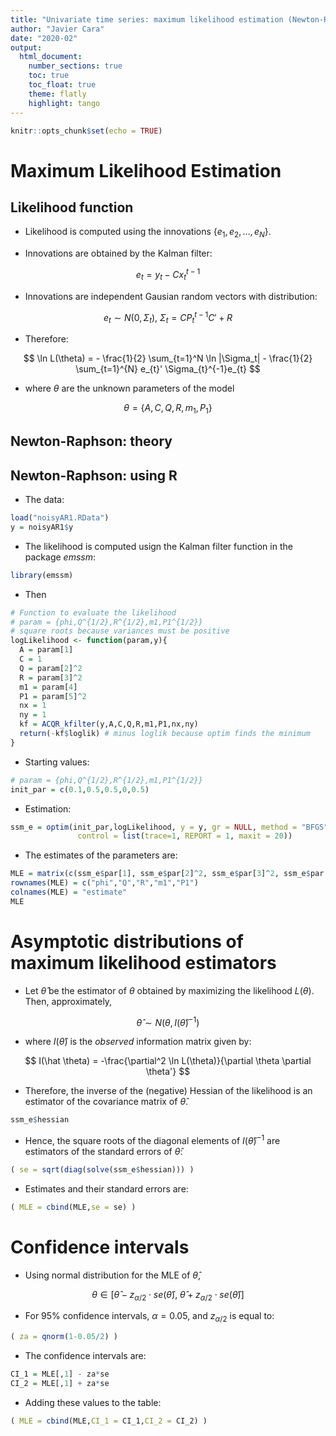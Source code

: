 ```yaml
---
title: "Univariate time series: maximum likelihood estimation (Newton-Raphson)"
author: "Javier Cara"
date: "2020-02"
output: 
  html_document:
    number_sections: true
    toc: true
    toc_float: true
    theme: flatly
    highlight: tango
---
```


```r
knitr::opts_chunk$set(echo = TRUE)
```

# Maximum Likelihood Estimation

## Likelihood function

- Likelihood is computed using the innovations $\{e_1, e_2, \ldots, e_N\}$. 

- Innovations are obtained by the Kalman filter:

$$
e_t = y_t - C x_{t}^{t-1}
$$

- Innovations are independent Gausian random vectors with distribution:

$$
e_t \sim N(0,\Sigma_t), \ \Sigma_t = C P_{t}^{t-1} C' + R
$$

- Therefore:

$$
\ln L(\theta) = - \frac{1}{2} \sum_{t=1}^N \ln |\Sigma_t| - \frac{1}{2} \sum_{t=1}^{N} e_{t}' \Sigma_{t}^{-1}e_{t}
$$


- where $\theta$ are the unknown parameters of the model

$$
\theta = \{A, C, Q, R, m_1, P_1 \}
$$

## Newton-Raphson: theory

## Newton-Raphson: using R

- The data:

```r
load("noisyAR1.RData")
y = noisyAR1$y
```

- The likelihood is computed usign the Kalman filter function in the package *emssm*:

```r
library(emssm)
```

- Then

```r
# Function to evaluate the likelihood
# param = {phi,Q^{1/2},R^{1/2},m1,P1^{1/2}}
# square roots because variances must be positive
logLikelihood <- function(param,y){
  A = param[1]
  C = 1
  Q = param[2]^2
  R = param[3]^2
  m1 = param[4]
  P1 = param[5]^2
  nx = 1
  ny = 1
  kf = ACQR_kfilter(y,A,C,Q,R,m1,P1,nx,ny)
  return(-kf$loglik) # minus loglik because optim finds the minimum
}
```

- Starting values:

```r
# param = {phi,Q^{1/2},R^{1/2},m1,P1^{1/2}}
init_par = c(0.1,0.5,0.5,0,0.5)
```

- Estimation:

```r
ssm_e = optim(init_par,logLikelihood, y = y, gr = NULL, method = "BFGS", hessian = TRUE,
               control = list(trace=1, REPORT = 1, maxit = 20))
```

- The estimates of the parameters are:

```r
MLE = matrix(c(ssm_e$par[1], ssm_e$par[2]^2, ssm_e$par[3]^2, ssm_e$par[4], ssm_e$par[5]^2), ncol = 1)
rownames(MLE) = c("phi","Q","R","m1","P1")
colnames(MLE) = "estimate"
MLE
```

# Asymptotic distributions of maximum likelihood estimators

- Let $\hat \theta$  be the estimator of $\theta$ obtained by maximizing the likelihood $L(\theta)$. Then, approximately,

$$
\hat \theta \sim N \left( \theta, I(\hat \theta)^{-1} \right)
$$

- where $I(\hat \theta)$ is the *observed* information matrix given by:

$$
I(\hat \theta) = -\frac{\partial^2 \ln L(\theta)}{\partial \theta \partial \theta'}
$$

- Therefore, the inverse of the (negative) Hessian of the likelihood is an estimator of the covariance matrix of $\hat \theta$. 

```r
ssm_e$hessian
```

- Hence, the square roots of the diagonal elements of $I(\hat \theta)^{-1}$ are estimators of the standard errors of $\hat \theta$:

```r
( se = sqrt(diag(solve(ssm_e$hessian))) )
```

- Estimates and their standard errors are:

```r
( MLE = cbind(MLE,se = se) )
```

# Confidence intervals

- Using normal distribution for the MLE of $\hat \theta$, 

$$
\theta \in [\hat \theta - z_{\alpha/2} \cdot se(\hat \theta), \ \hat \theta + z_{\alpha/2} \cdot se(\hat \theta)]
$$

- For 95% confidence intervals, $\alpha = 0.05$, and $z_{\alpha/2}$ is equal to:

```r
( za = qnorm(1-0.05/2) )
```

- The confidence intervals are:

```r
CI_1 = MLE[,1] - za*se
CI_2 = MLE[,1] + za*se
```

- Adding these values to the table:

```r
( MLE = cbind(MLE,CI_1 = CI_1,CI_2 = CI_2) )
```





